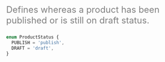 <font color="grey" size="5">

Defines whereas a product has been published or is still on draft status.

</font>

```javascript
enum ProductStatus {
  PUBLISH = 'publish',
  DRAFT = 'draft',
}
```